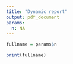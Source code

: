 ```yaml
---
title: "Dynamic report"
output: pdf_document
params:
  n: NA
---
```


```r
fullname = params$n
```


```r
print(fullname)
```
